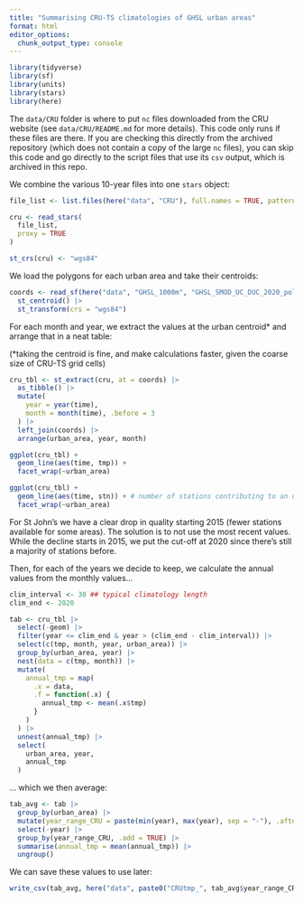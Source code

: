 ```yaml
---
title: "Summarising CRU-TS climatologies of GHSL urban areas"
format: html
editor_options: 
  chunk_output_type: console
---
```


```r
library(tidyverse)
library(sf)
library(units)
library(stars)
library(here)
```

The `data/CRU` folder is where to put `nc` files downloaded from the CRU website (see `data/CRU/README.md` for more details). This code only runs if these files are there. If you are checking this directly from the archived repository (which does not contain a copy of the large `nc` files), you can skip this code and go directly to the script files that use its `csv` output, which is archived in this repo.

We combine the various 10-year files into one `stars` object:

```r
file_list <- list.files(here("data", "CRU"), full.names = TRUE, pattern = "*.nc")

cru <- read_stars(
  file_list,
  proxy = TRUE
)

st_crs(cru) <- "wgs84"
```

We load the polygons for each urban area and take their centroids:

```r
coords <- read_sf(here("data", "GHSL_1000m", "GHSL_SMOD_UC_DUC_2020_polygons_V2_0_R2023A.gpkg")) |>
  st_centroid() |>
  st_transform(crs = "wgs84")
```

For each month and year, we extract the values at the urban centroid* and arrange that in a neat table:

(*taking the centroid is fine, and make calculations faster, given the coarse size of CRU-TS grid cells)

```r
cru_tbl <- st_extract(cru, at = coords) |>
  as_tibble() |>
  mutate(
    year = year(time),
    month = month(time), .before = 3
  ) |>
  left_join(coords) |>
  arrange(urban_area, year, month)
```

```r
ggplot(cru_tbl) +
  geom_line(aes(time, tmp)) +
  facet_wrap(~urban_area)

ggplot(cru_tbl) +
  geom_line(aes(time, stn)) + # number of stations contributing to an obs
  facet_wrap(~urban_area)
```

For St John's we have a clear drop in quality starting 2015 (fewer stations available for some areas). 
The solution is to not use the most recent values. While the decline starts in 2015, we put the cut-off at 2020 since there's still a majority of stations before.

Then, for each of the years we decide to keep, we calculate the annual values from the monthly values...

```r
clim_interval <- 30 ## typical climatology length
clim_end <- 2020

tab <- cru_tbl |>
  select(-geom) |>
  filter(year <= clim_end & year > (clim_end - clim_interval)) |>
  select(c(tmp, month, year, urban_area)) |>
  group_by(urban_area, year) |>
  nest(data = c(tmp, month)) |>
  mutate(
    annual_tmp = map(
      .x = data,
      .f = function(.x) {
        annual_tmp <- mean(.x$tmp)
      }
    )
  ) |>
  unnest(annual_tmp) |>
  select(
    urban_area, year,
    annual_tmp
  )
```

... which we then average:

```r
tab_avg <- tab |>
  group_by(urban_area) |>
  mutate(year_range_CRU = paste(min(year), max(year), sep = "-"), .after = 2) |>
  select(-year) |>
  group_by(year_range_CRU, .add = TRUE) |>
  summarise(annual_tmp = mean(annual_tmp)) |>
  ungroup()
```

We can save these values to use later:

```r
write_csv(tab_avg, here("data", paste0("CRUtmp_", tab_avg$year_range_CRU[1], ".csv")))
```
